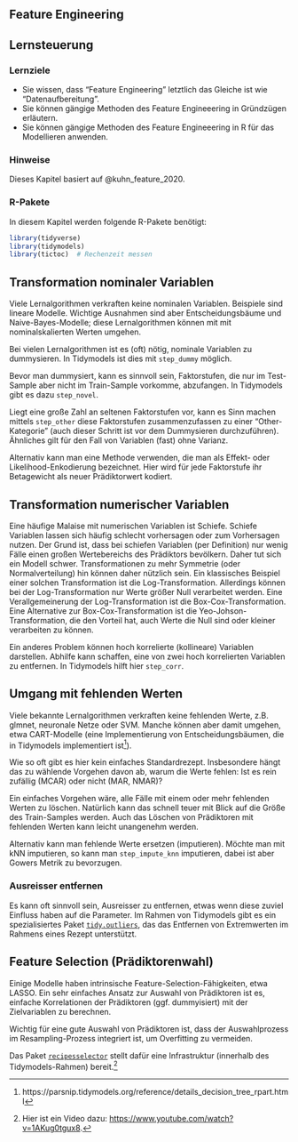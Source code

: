## Feature Engineering






## Lernsteuerung


###  Lernziele

- Sie wissen, dass "Feature Engineering" letztlich das Gleiche ist wie "Datenaufbereitung".
- Sie können gängige Methoden des Feature Engineeering in Gründzügen erläutern.
- Sie können gängige Methoden des Feature Engineeering in R für das Modellieren anwenden.



### Hinweise

Dieses Kapitel basiert auf @kuhn_feature_2020.



### R-Pakete


In diesem Kapitel werden folgende R-Pakete benötigt:

```r
library(tidyverse)
library(tidymodels)
library(tictoc)  # Rechenzeit messen
```




## Transformation nominaler Variablen


Viele Lernalgorithmen verkraften keine nominalen Variablen.
Beispiele sind lineare Modelle. 
Wichtige Ausnahmen sind aber Entscheidungsbäume und Naive-Bayes-Modelle;
diese Lernalgorithmen können mit mit nominalskalierten Werten umgehen.

Bei vielen Lernalgorithmen ist es (oft) nötig, nominale Variablen zu dummysieren.
In Tidymodels ist dies mit `step_dummy` möglich.

Bevor man dummysiert, kann es sinnvoll sein, Faktorstufen, die nur im Test-Sample aber nicht im Train-Sample vorkomme,
abzufangen.
In Tidymodels gibt es dazu `step_novel`.

Liegt eine große Zahl an seltenen Faktorstufen vor, kann es Sinn machen mittels `step_other` diese Faktorstufen zusammenzufassen zu einer "Other-Kategorie" (auch dieser Schritt ist vor dem Dummysieren durchzuführen).
Ähnliches gilt für den Fall von Variablen (fast) ohne Varianz. 

Alternativ kann man eine Methode verwenden, die man als Effekt- oder Likelihood-Enkodierung bezeichnet.
Hier wird für jede Faktorstufe ihr Betagewicht als neuer Prädiktorwert kodiert.



## Transformation numerischer Variablen


Eine häufige Malaise mit numerischen Variablen ist Schiefe.
Schiefe Variablen lassen sich häufig schlecht vorhersagen oder zum Vorhersagen nutzen.
Der Grund ist, dass bei schiefen Variablen (per Definition) nur wenig Fälle einen großen Wertebereichs des Prädiktors bevölkern.
Daher tut sich ein Modell schwer.
Transformationen zu mehr Symmetrie (oder Normalverteilung) hin können daher nützlich sein.
Ein klassisches Beispiel einer solchen Transformation ist die Log-Transformation.
Allerdings können bei der Log-Transformation nur Werte größer Null verarbeitet werden.
Eine Verallgemeinerung der Log-Transformation ist die Box-Cox-Transformation.
Eine Alternative zur Box-Cox-Transformation ist die Yeo-Johson-Transformation,
die den Vorteil hat, auch Werte die Null sind oder kleiner verarbeiten zu können.

Ein anderes Problem können hoch korrelierte (kollineare) Variablen darstellen.
Abhilfe kann schaffen, eine von zwei hoch korrelierten Variablen zu entfernen.
In Tidymodels hilft hier `step_corr`.


## Umgang mit fehlenden Werten

Viele bekannte Lernalgorithmen verkraften keine fehlenden Werte, z.B.
glmnet, neuronale Netze oder SVM.
Manche können aber damit umgehen, etwa CART-Modelle (eine Implementierung von Entscheidungsbäumen, die in Tidymodels implementiert ist^[https://parsnip.tidymodels.org/reference/details_decision_tree_rpart.html]).


Wie so oft gibt es hier kein einfaches Standardrezept.
Insbesondere hängt das zu wählende Vorgehen davon ab,
warum die Werte fehlen:
Ist es rein zufällig (MCAR) oder nicht (MAR, NMAR)?

Ein einfaches Vorgehen wäre, alle Fälle mit einem oder mehr fehlenden Werten zu löschen.
Natürlich kann das schnell teuer mit Blick auf die Größe des Train-Samples werden.
Auch das Löschen von Prädiktoren mit fehlenden Werten kann leicht unangenehm werden.

Alternativ kann man fehlende Werte ersetzen (imputieren).
Möchte man mit kNN imputieren, so kann man `step_impute_knn` imputieren,
dabei ist aber Gowers Metrik zu bevorzugen.



### Ausreisser entfernen

Es kann oft sinnvoll sein, Ausreisser zu entfernen,
etwas wenn diese zuviel Einfluss haben auf die Parameter.
Im Rahmen von Tidymodels gibt es ein spezialisiertes Paket [`tidy.outliers`](https://brunocarlin.github.io/tidy.outliers/articles/integration_tidymodels.html),
das das Entfernen von Extremwerten im Rahmens eines Rezept unterstützt.


## Feature Selection (Prädiktorenwahl)

Einige Modelle haben intrinsische Feature-Selection-Fähigkeiten,
etwa LASSO.
Ein sehr einfaches Ansatz zur Auswahl von Prädiktoren ist es, 
einfache Korrelationen der Prädiktoren (ggf. dummyisiert) mit der Zielvariablen zu berechnen.

Wichtig für eine gute Auswahl von Prädiktoren ist,
dass der Auswahlprozess im Resampling-Prozess integriert ist,
um Overfitting zu vermeiden.

Das Paket [`recipesselector`](https://stevenpawley.github.io/recipeselectors/) stellt dafür eine Infrastruktur (innerhalb des Tidymodels-Rahmen) bereit.^[Hier ist ein Video dazu: <https://www.youtube.com/watch?v=1AKug0tgux8>.]








